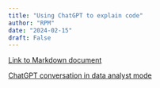```yaml
---
title: "Using ChatGPT to explain code"
author: "RPM"
date: "2024-02-15"
draft: False
---
```


[Link to Markdown document](pathlength_load_comp_kinet.Rmd)

[ChatGPT conversation in data analyst mode](https://chat.openai.com/share/c688cedb-caa1-4e56-a721-d91d07c76ede)

